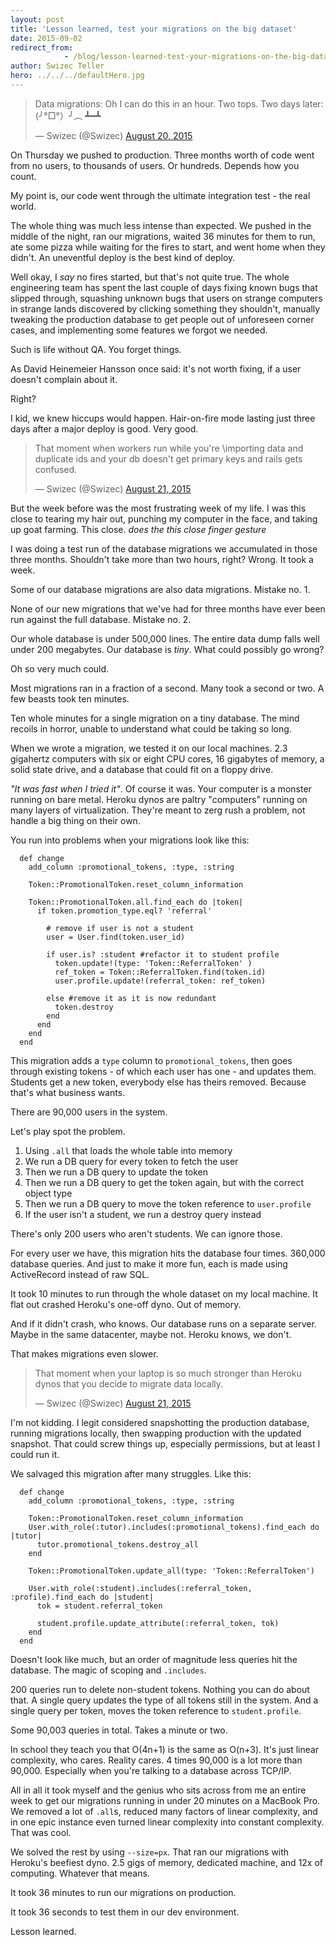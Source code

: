 ```yaml
---
layout: post
title: 'Lesson learned, test your migrations on the big dataset'
date: 2015-09-02
redirect_from: 
            - /blog/lesson-learned-test-your-migrations-on-the-big-dataset/swizec/6729
author: Swizec Teller
hero: ../../../defaultHero.jpg
---
```

> Data migrations: Oh I can do this in an hour. Two tops. Two days later: (╯°□°）╯︵ ┻━┻
>
> — Swizec (@Swizec) [August 20, 2015](https://twitter.com/Swizec/status/634452345007550464)

On Thursday we pushed to production. Three months worth of code went from no users, to thousands of users. Or hundreds. Depends how you count.



My point is, our code went through the ultimate integration test - the real world.



The whole thing was much less intense than expected. We pushed in the middle of the night, ran our migrations, waited 36 minutes for them to run, ate some pizza while waiting for the fires to start, and went home when they didn't. An uneventful deploy is the best kind of deploy.



Well okay, I _say_ no fires started, but that's not quite true. The whole engineering team has spent the last couple of days fixing known bugs that slipped through, squashing unknown bugs that users on strange computers in strange lands discovered by clicking something they shouldn't, manually tweaking the production database to get people out of unforeseen corner cases, and implementing some features we forgot we needed.



Such is life without QA. You forget things.



As David Heinemeier Hansson once said: it's not worth fixing, if a user doesn't complain about it.



Right?



I kid, we knew hiccups would happen. Hair-on-fire mode lasting just three days after a major deploy is good. Very good.

> That moment when workers run while you're \\importing data and duplicate ids and your db doesn't get primary keys and rails gets confused.
>
> — Swizec (@Swizec) [August 21, 2015](https://twitter.com/Swizec/status/634859142432333824)

But the week before was the most frustrating week of my life. I was this close to tearing my hair out, punching my computer in the face, and taking up goat farming. This close. _does the this close finger gesture_



I was doing a test run of the database migrations we accumulated in those three months. Shouldn't take more than two hours, right? Wrong. It took a week.



Some of our database migrations are also data migrations. Mistake no. 1.



None of our new migrations that we've had for three months have ever been run against the full database. Mistake no. 2.



Our whole database is under 500,000 lines. The entire data dump falls well under 200 megabytes. Our database is _tiny_. What could possibly go wrong?



Oh so very much could.



Most migrations ran in a fraction of a second. Many took a second or two. A few beasts took ten minutes.



Ten whole minutes for a single migration on a tiny database. The mind recoils in horror, unable to understand what could be taking so long.



When we wrote a migration, we tested it on our local machines. 2.3 gigahertz computers with six or eight CPU cores, 16 gigabytes of memory, a solid state drive, and a database that could fit on a floppy drive.



_"It was fast when I tried it"_. Of course it was. Your computer is a monster running on bare metal. Heroku dynos are paltry "computers" running on many layers of virtualization. They're meant to zerg rush a problem, not handle a big thing on their own.



You run into problems when your migrations look like this:

```
  def change
    add_column :promotional_tokens, :type, :string

    Token::PromotionalToken.reset_column_information

    Token::PromotionalToken.all.find_each do |token|
      if token.promotion_type.eql? 'referral'

        # remove if user is not a student
        user = User.find(token.user_id)

        if user.is? :student #refactor it to student profile
          token.update!(type: 'Token::ReferralToken' )
          ref_token = Token::ReferralToken.find(token.id)
          user.profile.update!(referral_token: ref_token)

        else #remove it as it is now redundant
          token.destroy
        end
      end
    end
  end
```

This migration adds a `type` column to `promotional_tokens`, then goes through existing tokens - of which each user has one - and updates them. Students get a new token, everybody else has theirs removed. Because that's what business wants.



There are 90,000 users in the system.



Let's play spot the problem.

1. Using `.all` that loads the whole table into memory
2. We run a DB query for every token to fetch the user
3. Then we run a DB query to update the token
4. Then we run a DB query to get the token again, but with the correct object type
5. Then we run a DB query to move the token reference to `user.profile`
6. If the user isn't a student, we run a destroy query instead

There's only 200 users who aren't students. We can ignore those.



For every user we have, this migration hits the database four times. 360,000 database queries. And just to make it more fun, each is made using ActiveRecord instead of raw SQL.



It took 10 minutes to run through the whole dataset on my local machine. It flat out crashed Heroku's one-off dyno. Out of memory.



And if it didn't crash, who knows. Our database runs on a separate server. Maybe in the same datacenter, maybe not. Heroku knows, we don't.



That makes migrations even slower.

> That moment when your laptop is so much stronger than Heroku dynos that you decide to migrate data locally.
>
> — Swizec (@Swizec) [August 21, 2015](https://twitter.com/Swizec/status/634835917329571840)

I'm not kidding. I legit considered snapshotting the production database, running migrations locally, then swapping production with the updated snapshot. That could screw things up, especially permissions, but at least I could run it.



We salvaged this migration after many struggles. Like this:

```
  def change
    add_column :promotional_tokens, :type, :string

    Token::PromotionalToken.reset_column_information
    User.with_role(:tutor).includes(:promotional_tokens).find_each do |tutor|
      tutor.promotional_tokens.destroy_all
    end

    Token::PromotionalToken.update_all(type: 'Token::ReferralToken')

    User.with_role(:student).includes(:referral_token, :profile).find_each do |student|
      tok = student.referral_token

      student.profile.update_attribute(:referral_token, tok)
    end
  end
```

Doesn't look like much, but an order of magnitude less queries hit the database. The magic of scoping and `.includes`.



200 queries run to delete non-student tokens. Nothing you can do about that. A single query updates the type of all tokens still in the system. And a single query per token, moves the token reference to `student.profile`.



Some 90,003 queries in total. Takes a minute or two.



In school they teach you that O(4n+1) is the same as O(n+3). It's just linear complexity, who cares. Reality cares. 4 times 90,000 is a lot more than 90,000. Especially when you're talking to a database across TCP/IP.



All in all it took myself and the genius who sits across from me an entire week to get our migrations running in under 20 minutes on a MacBook Pro. We removed a lot of `.all`s, reduced many factors of linear complexity, and in one epic instance even turned linear complexity into constant complexity. That was cool.



We solved the rest by using `--size=px`. That ran our migrations with Heroku's beefiest dyno. 2.5 gigs of memory, dedicated machine, and 12x of computing. Whatever that means.



It took 36 minutes to run our migrations on production.



It took 36 seconds to test them in our dev environment.



Lesson learned.